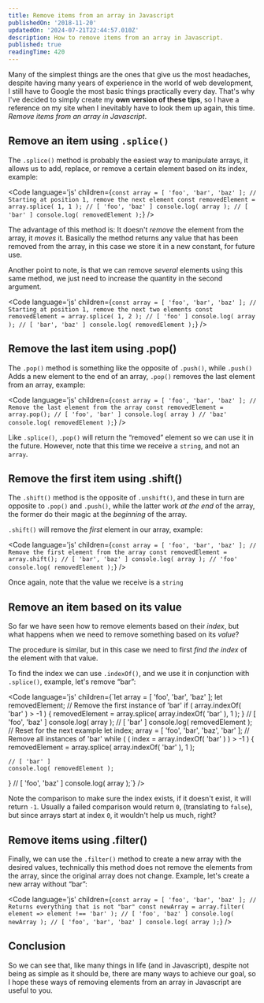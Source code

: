 ```yaml
---
title: Remove items from an array in Javascript
publishedOn: '2018-11-20'
updatedOn: '2024-07-21T22:44:57.010Z'
description: How to remove items from an array in Javascript.
published: true
readingTime: 420
---
```



Many of the simplest things are the ones that give us the most headaches,
despite having many years of experience in the world of web development, I still
have to Google the most basic things practically every day. That's why I've
decided to simply create my **own version of these tips**, so I have a reference
on my site when I inevitably have to look them up again, this time. _Remove items
from an array in Javascript_.

## Remove an item using `.splice()`

The `.splice()` method is probably the easiest way to manipulate arrays, it allows
us to add, replace, or remove a certain element based on its index, example:

<Code
  language='js'
  children={`const array = [ 'foo', 'bar', 'baz' ];
// Starting at position 1, remove the next element
const removedElement = array.splice( 1, 1 );
// [ 'foo', 'baz' ]
console.log( array );
// [ 'bar' ]
console.log( removedElement );`}
/>

The advantage of this method is: It doesn't _remove_ the element from the array,
it _moves_ it. Basically the method returns any value that has been removed from
the array, in this case we store it in a new constant, for future use.

Another point to note, is that we can remove _several_ elements using this same
method, we just need to increase the quantity in the second argument.

<Code
  language='js'
  children={`const array = [ 'foo', 'bar', 'baz' ];
// Starting at position 1, remove the next two elements
const removedElement = array.splice( 1, 2 );
// [ 'foo' ]
console.log( array );
// [ 'bar', 'baz' ]
console.log( removedElement );`}
/>

## Remove the last item using .pop()

The `.pop()` method is something like the opposite of `.push()`, while `.push()`
Adds a new element to the end of an array, `.pop()` removes the last element
from an array, example:

<Code
  language='js'
  children={`const array = [ 'foo', 'bar', 'baz' ];
// Remove the last element from the array
const removedElement = array.pop();
// [ 'foo', 'bar' ]
console.log( array )
// 'baz'
console.log( removedElement );`}
/>

Like `.splice()`, `.pop()` will return the “removed” element so we can use it in
the future. However, note that this time we receive a `string`, and not an `array`.

## Remove the first item using .shift()

The `.shift()` method is the opposite of `.unshift()`, and these in turn are opposite
to `.pop()` and `.push()`, while the latter work _at the end_ of the array, the
former do their magic at the _beginning_ of the array.

`.shift()` will remove the _first_ element in our array, example:

<Code
  language='js'
  children={`const array = [ 'foo', 'bar', 'baz' ];
// Remove the first element from the array
const removedElement = array.shift();
// [ 'bar', 'baz' ]
console.log( array );
// 'foo'
console.log( removedElement );`}
/>

Once again, note that the value we receive is a `string`

## Remove an item based on its value

So far we have seen how to remove elements based on their _index_, but what
happens when we need to remove something based on its _value_?

The procedure is similar, but in this case we need to first _find the index_ of
the element with that value.

To find the index we can use `.indexOf()`, and we use it in conjunction with `.splice()`,
example, let's remove “bar”:

<Code
  language='js'
  children={`let array = [ 'foo', 'bar', 'baz' ];
let removedElement;
// Remove the first instance of 'bar'
if ( array.indexOf( 'bar' ) > -1 ) {
    removedElement = array.splice( array.indexOf( 'bar' ), 1 );
}
// [ 'foo', 'baz' ]
console.log( array );
// [ 'bar' ]
console.log( removedElement );
// Reset for the next example
let index;
array = [ 'foo', 'bar', 'baz', 'bar' ];
// Remove all instances of 'bar'
while ( ( index = array.indexOf( 'bar' ) ) > -1 ) {
    removedElement = array.splice( array.indexOf( 'bar' ), 1 );
    
    // [ 'bar' ]
    console.log( removedElement );
}
// [ 'foo', 'baz' ]
console.log( array );`}
/>

Note the comparison to make sure the index exists, if it doesn't exist, it will return `-1`.
Usually a failed comparison would return `0`, (translating to `false`), but since arrays
start at index `0`, it wouldn't help us much, right?

## Remove items using .filter()

Finally, we can use the `.filter()` method to create a new array with the desired values,
technically this method does not remove the elements from the array, since the original
array does not change. Example, let's create a new array without “bar”:

<Code
  language='js'
  children={`const array = [ 'foo', 'bar', 'baz' ];
// Returns everything that is not "bar"
const newArray = array.filter( element => element !== 'bar' );
// [ 'foo', 'baz' ]
console.log( newArray );
// [ 'foo', 'bar', 'baz' ]
console.log( array );`}
/>

## Conclusion

So we can see that, like many things in life (and in Javascript), despite not being
as simple as it should be, there are many ways to achieve our goal, so I hope these
ways of removing elements from an array in Javascript are useful to you.
